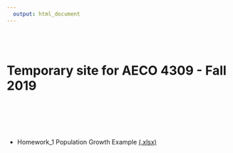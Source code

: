```yaml
---
  output: html_document
---
```

  <br>
  <br>
  
# Temporary site for **AECO 4309** - Fall 2019  

  <br>
  <br>
  <br>
  <br>

*  Homework_1 Population Growth Example  [(.xlsx)](Exp_Pop_Growth.xlsx)  
  
  <br>
  <br>
  <br>
  <br>
  <br>
  <br>
  <br>
  <br>
  <br>
  <br>
  <br>
  <br>
  <br>
  <br>
  <br>
  <br>